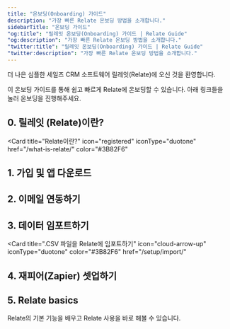 ```yaml
---
title: "온보딩(Onboarding) 가이드"
description: "가장 빠른 Relate 온보딩 방법을 소개합니다."
sidebarTitle: "온보딩 가이드"
"og:title": "릴레잇 온보딩(Onboarding) 가이드 | Relate Guide"
"og:description": "가장 빠른 Relate 온보딩 방법을 소개합니다."
"twitter:title": "릴레잇 온보딩(Onboarding) 가이드 | Relate Guide"
"twitter:description": "가장 빠른 Relate 온보딩 방법을 소개합니다."
---
```


더 나은 심플한 세일즈 CRM 소프트웨어 릴레잇(Relate)에 오신 것을 환영합니다.

이 온보딩 가이드를 통해 쉽고 빠르게 Relate에 온보딩할 수 있습니다. 아래 링크들을 눌러 온보딩을 진행해주세요.

## 0. 릴레잇 (Relate)이란?
<Card
  title="Relate이란?"
  icon="registered"
  iconType="duotone"
  href="/what-is-relate/"
  color="#3B82F6"
>
</Card>

## 1. 가입 및 앱 다운로드
<CardGroup cols={3}>
      <Card
            title="가입 및 다운로드"
            icon="book"
            iconType="duotone"
            href="/setup/getting-started/"
            color="#3B82F6"
      >
      </Card>
      <Card
            title="앱 다운로드 및 브라우저 액세스"
            icon="download"
            color="#3B82F6"
            iconType="duotone"
            href="/setup/get-the-app">
      </Card>
      <Card
            title="Relate 모델 배우기"
            icon="graduation-cap"
            iconType="duotone"
            color="#3B82F6"
            href="/learn-the-model">
      </Card>
</CardGroup>
<CardGroup cols={2}>
      <Card
            title="어드민 세팅하기"
            icon="gear"
            iconType="duotone"
            href="/setup/admin/"
            color="#3B82F6"
      >
      </Card>
      <Card
            title="멤버 관리하기"
            icon="user"
            iconType="duotone"
            color="#3B82F6"
            href="/setup/manage-members">
      </Card>
</CardGroup>

## 2. 이메일 연동하기
<CardGroup cols={2}>
  <Card title="구글/아웃룩 이메일 연동" icon="envelope" iconType="duotone" color="#3B82F6" href="/setup/email-sync">
  </Card>
  <Card title="네이버웍스 이메일 연동" icon="neos" iconType="duotone" color="#3B82F6" href="/setup/naverworks-lineworks">
  </Card>
</CardGroup>

## 3. 데이터 임포트하기
<Card
  title=".CSV 파일을 Relate에 임포트하기"
  icon="cloud-arrow-up"
  iconType="duotone"
  color="#3B82F6"
  href="/setup/import/"
>
</Card>

## 4. 재피어(Zapier) 셋업하기
<CardGroup cols={3}>
  <Card title="재피어 연동하기"
        icon="bolt" color="#3B82F6"
        iconType="duotone"
        href="/setup/zapier-integration/how-to-integrate-with-zapier">
  </Card>
  <Card title="재피어란 무엇인가?"
        icon="magnifying-glass" color="#3B82F6"
        iconType="duotone"
        href="/setup/zapier-integration/what-is-zapier">
  </Card>
  <Card title="Relate + Zapier 연동 규칙"
        icon="code" color="#3B82F6"
        iconType="duotone"
        href="/setup/zapier-integration/relate-x-zapier-integration-rules">
  </Card>
</CardGroup>

## 5. Relate basics
Relate의 기본 기능을 배우고 Relate 사용을 바로 해볼 수 있습니다.

<CardGroup cols={3}>
  <Card title="Organization"
        icon="buildings" color="#3B82F6"
        iconType="duotone"
        href="/features/organizations">
  </Card>
  <Card title="People"
        icon="people" color="#3B82F6"
        iconType="duotone"
        href="/features/people">
  </Card>
  <Card title="Deals"
        icon="handshake" color="#3B82F6"
        iconType="duotone"
        href="/features/deals">
  </Card>
</CardGroup>
<CardGroup cols={3}>
  <Card title="리포팅"
        icon="chart-line" color="#3B82F6"
        iconType="duotone"
        href="/features/reporting">
  </Card>
  <Card title="인박스(Inbox)"
        icon="inbox" color="#3B82F6"
        iconType="duotone"
        href="/features/inbox">
  </Card>
  <Card title="커스텀 필드"
        icon="table" color="#3B82F6"
        iconType="duotone"
        href="/features/custom-fields">
  </Card>
</CardGroup>
